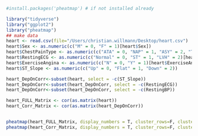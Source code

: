 
```r
#install.packages('pheatmap') # if not installed already

library("tidyverse")
library("ggplot2")
library("pheatmap")
## make data
heart <- read.csv(file="/Users/christian.willmann/Desktop/heart.csv")
heart$Sex <- as.numeric(c("M" = 0, "F" = 1)[heart$Sex])
heart$ChestPainType <- as.numeric(c("ATA" = 0, "NAP" = 1, "ASY" = 2, "TA" = 3)[heart$ChestPainType])
heart$RestingECG <- as.numeric(c("Normal" = 0, "ST" = 1, "LVH" = 2)[heart$RestingECG])
heart$ExerciseAngina <- as.numeric(c("N" = 0, "Y" = 1)[heart$ExerciseAngina])
heart$ST_Slope <- as.numeric(c("Up" = 0, "Flat" = 1, "Down" = 2))

heart_DepOnCorr<-subset(heart, select = -c(ST_Slope))
heart_DepOnCorr<-subset(heart_DepOnCorr, select = -c(RestingECG))
heart_DepOnCorr<-subset(heart_DepOnCorr, select = -c(RestingBP))

heart_FULL_Matrix <- cor(as.matrix(heart))
heart_Corr_Matrix <- cor(as.matrix(heart_DepOnCorr))


pheatmap(heart_FULL_Matrix, display_numbers = T, cluster_rows=F, cluster_cols=F)
pheatmap(heart_Corr_Matrix, display_numbers = T, cluster_rows=F, cluster_cols=F)

```

